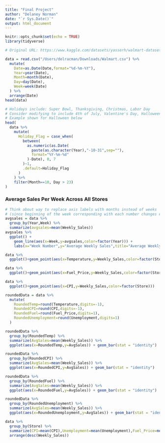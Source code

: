 ```yaml
---
title: "Final Project"
author: "Delaney Norman"
date: "`r Sys.Date()`"
output: html_document
---
```


```r
knitr::opts_chunk$set(echo = TRUE)
library(tidyverse)
```

```r
# Original URL: https://www.kaggle.com/datasets/yasserh/walmart-dataset/data

data = read.csv("/Users/delracman/Downloads/Walmart.csv") %>% 
  mutate(
    Date=as.Date(Date,format="%d-%m-%Y"),
    Year=year(Date),
    Month=month(Date),
    Day=day(Date),
    Week=week(Date)
  ) %>% 
  arrange(Date)
head(data)

# Holidays include: Super Bowl, Thanksgiving, Christmas, Labor Day
# Consider modifying to include 4th of July, Valentine's Day, Halloween, etc.
# Example shown for Halloween below
head(
  data %>%
    mutate(
      Holiday_Flag = case_when(
        between(
          as.numeric(as.Date(
            paste(as.character(Year),"-10-31",sep=""),
            format="%Y-%m-%d"
          )-Date), 0, 7
        )~1,
        .default=Holiday_Flag
      )
    ) %>%
    filter(Month==10, Day > 23)
)
```
### Average Sales Per Week Across All Stores
```r
# Think about way to replace axis labels with months instead of weeks 
# (since beginning of the week corresponding with each number changes each year)
avgsales = data %>% 
  group_by(Year,Week) %>% 
  summarize(avgsales=mean(Weekly_Sales))
avgsales %>% 
  ggplot() + 
    geom_line(aes(x=Week,y=avgsales,color=factor(Year))) +
    labs(x="Week Number",y="Average Weekly Sales",title="Average Weekly Sales Per Year Across All Stores")
```

```r
data %>% 
  ggplot()+geom_point(aes(x=Temperature,y=Weekly_Sales,color=factor(Store)))
```

```r
data %>% 
  ggplot()+geom_point(aes(x=Fuel_Price,y=Weekly_Sales,color=factor(Store)))
```

```r
data %>% 
  ggplot()+geom_point(aes(x=CPI,y=Weekly_Sales,color=factor(Store)))
```
```r
roundedData = data %>% 
  mutate(
    RoundedTemp=round(Temperature,digits=-1),
    RoundedCPI=round(CPI,digits=-1),
    RoundedFuel=round(Fuel_Price,digits=1),
    RoundedUnemployment=round(Unemployment,digits=1)
  )

roundedData %>%
  group_by(RoundedTemp) %>% 
  summarize(AvgSales=mean(Weekly_Sales)) %>% 
  ggplot(aes(x=RoundedTemp,y=AvgSales)) + geom_bar(stat = "identity")
```


```r
roundedData %>%
  group_by(RoundedCPI) %>% 
  summarize(AvgSales=mean(Weekly_Sales)) %>% 
  ggplot(aes(x=RoundedCPI,y=AvgSales)) + geom_bar(stat = "identity")
```

```r
roundedData %>%
  group_by(RoundedFuel) %>% 
  summarize(AvgSales=mean(Weekly_Sales)) %>% 
  ggplot(aes(x=RoundedFuel,y=AvgSales)) + geom_bar(stat = "identity")
```

```r
roundedData %>%
  group_by(RoundedUnemployment) %>% 
  summarize(AvgSales=mean(Weekly_Sales)) %>% 
  ggplot(aes(x=RoundedUnemployment,y=AvgSales)) + geom_bar(stat = "identity")
```

```r
data %>% 
  group_by(Store) %>% 
  summarize(CPI=mean(CPI),Unemployment=mean(Unemployment),Fuel_Price=mean(Fuel_Price),Weekly_Sales=mean(Weekly_Sales)) %>% 
  arrange(desc(Weekly_Sales))
```

